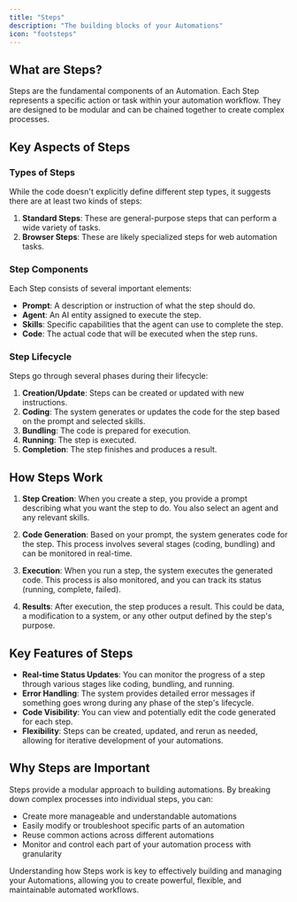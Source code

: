 ```yaml
---
title: "Steps"
description: "The building blocks of your Automations"
icon: "footsteps"
---
```


## What are Steps?

Steps are the fundamental components of an Automation. Each Step represents a specific action or task within your automation workflow. They are designed to be modular and can be chained together to create complex processes.

## Key Aspects of Steps

### Types of Steps

While the code doesn't explicitly define different step types, it suggests there are at least two kinds of steps:

1. **Standard Steps**: These are general-purpose steps that can perform a wide variety of tasks.
2. **Browser Steps**: These are likely specialized steps for web automation tasks.

### Step Components

Each Step consists of several important elements:

- **Prompt**: A description or instruction of what the step should do.
- **Agent**: An AI entity assigned to execute the step.
- **Skills**: Specific capabilities that the agent can use to complete the step.
- **Code**: The actual code that will be executed when the step runs.

### Step Lifecycle

Steps go through several phases during their lifecycle:

1. **Creation/Update**: Steps can be created or updated with new instructions.
2. **Coding**: The system generates or updates the code for the step based on the prompt and selected skills.
3. **Bundling**: The code is prepared for execution.
4. **Running**: The step is executed.
5. **Completion**: The step finishes and produces a result.

## How Steps Work

1. **Step Creation**: When you create a step, you provide a prompt describing what you want the step to do. You also select an agent and any relevant skills.

2. **Code Generation**: Based on your prompt, the system generates code for the step. This process involves several stages (coding, bundling) and can be monitored in real-time.

3. **Execution**: When you run a step, the system executes the generated code. This process is also monitored, and you can track its status (running, complete, failed).

4. **Results**: After execution, the step produces a result. This could be data, a modification to a system, or any other output defined by the step's purpose.

## Key Features of Steps

- **Real-time Status Updates**: You can monitor the progress of a step through various stages like coding, bundling, and running.
- **Error Handling**: The system provides detailed error messages if something goes wrong during any phase of the step's lifecycle.
- **Code Visibility**: You can view and potentially edit the code generated for each step.
- **Flexibility**: Steps can be created, updated, and rerun as needed, allowing for iterative development of your automations.

## Why Steps are Important

Steps provide a modular approach to building automations. By breaking down complex processes into individual steps, you can:

- Create more manageable and understandable automations
- Easily modify or troubleshoot specific parts of an automation
- Reuse common actions across different automations
- Monitor and control each part of your automation process with granularity

Understanding how Steps work is key to effectively building and managing your Automations, allowing you to create powerful, flexible, and maintainable automated workflows.
